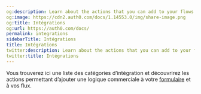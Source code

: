 ```yaml
---
og:description: Learn about the actions that you can add to your flows
og:image: https://cdn2.auth0.com/docs/1.14553.0/img/share-image.png
og:title: Intégrations
og:url: https://auth0.com/docs/
permalink: integrations
sidebarTitle: Intégrations
title: Intégrations
twitter:description: Learn about the actions that you can add to your flows
twitter:title: Intégrations
---
```




Vous trouverez ici une liste des catégories d’intégration et découvrirez les actions permettant d’ajouter une logique commerciale à votre [formulaire](/forms) et à vos flux.